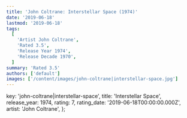 ```yaml
---
title: 'John Coltrane: Interstellar Space (1974)'
date: '2019-06-18'
lastmod: '2019-06-18'
tags:
  [
    'Artist John Coltrane',
    'Rated 3.5',
    'Release Year 1974',
    'Release Decade 1970',
  ]
summary: 'Rated 3.5'
authors: ['default']
images: ['/content/images/john-coltrane|interstellar-space.jpg']
---
```


  key: 'john-coltrane|interstellar-space',
  title: 'Interstellar Space',
  release_year: 1974,
  rating: 7,
  rating_date: '2019-06-18T00:00:00.000Z',
  artist: 'John Coltrane',
};

<MusicRating data={data} />
